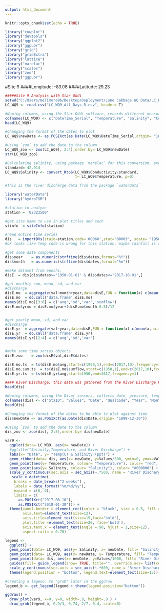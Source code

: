 ```yaml
---
output: html_document
---
```


```r
knitr::opts_chunk$set(echo = TRUE)

library("cowplot")
library("devtools")
library("ggplot2")
library("ggpubr")
library("grid")
library("gridExtra")
library("lattice")
library("marelac")
library("scales")
library("zoo")
library("ggpubr")
```

#Site 9
####Longitude:  -83.08
####Latitude:    29.23

```r
#####Site 9 Analysis with Star Oddi
setwd("C:/Users/melimore86/Desktop/Deployment/Lone Cabbage WQ Data/LC_WQ9/CSV")
LC_WQ9 <- read.csv("LC_WQ9_All_Days_R.csv", header= T)

#Naming columns, using the Star Oddi software, records different measurements than the Star Oddi, date, temperature, salinity, conducitivity, sound/velocity
colnames(LC_WQ9) <- c("DateTime_Serial", "Temperature", "Salinity", "Conductivity", "Sound/Velocity")
head(LC_WQ9)

#Changing the format of the dates to plot
LC_WQ9$newDate <- as.POSIXct(as.Date(LC_WQ9$DateTime_Serial,origin= "1899-12-30"))

#Using `zoo` to add the date to the column
LC_WQ9_zoo <- zoo(LC_WQ9[, 2:4],order.by= LC_WQ9$newDate)
str(LC_WQ9_zoo)

#Calculating salinity, using package `marelac` for this conversion, even though the Diver sensor salinity, we want to standardize the salinity by calculating it with the temperature and conductivity
standard= 42.914
LC_WQ9$Salinity <- convert_RtoS(LC_WQ9$Conductivity/standard, 
                                t= LC_WQ9$Temperature, p=0)

```

```r
#This is the river discharge data from the package `waterData`

library("waterData")
library("hydroTSM")

#station to analyze
station = '02323500'   

#get site name to use in plot titles and such
stinfo  = siteInfo(station)

#read entire time series
dis   = importDVs(staid=station,code='00060',stat='00003', sdate= "1950-01-01") 
#ok looks like temp code is wrong for this station, maybe rainfall is available?

#get some date components
dis$year    = as.numeric(strftime(dis$dates,format="%Y"))
dis$month   = as.numeric(strftime(dis$dates,format="%m")) 

#make dataset from epochs, 
disE  = dis[dis$dates>='1950-01-01' & dis$dates<='2017-10-01',]  

#get monthly sum, mean, sd, and var
#discharge
disE.mo  = aggregate(val~month+year,data=disE,FUN = function(x) c(mean(x,na.rm=T),sd(x,na.rm=T),var(x,na.rm=T),sum(x)))
disE.mo  = do.call('data.frame',disE.mo)
names(disE.mo)[3:6] = c('avg','sd','var','sumflow') 
disE.mo$yrmo = disE.mo$year+(disE.mo$month-0.5)/12       


#get yearly mean, sd, and var
#discharge
disE.yr  = aggregate(val~year,data=disE,FUN = function(x) c(mean(x,na.rm=T),sd(x,na.rm=T),var(x,na.rm=T)))
disE.yr  = do.call('data.frame',disE.yr)
names(disE.yr)[2:4] = c('avg','sd','var')                      


#make some time series objects
disE.zoo    = zoo(disE$val,disE$dates)  

disE.mo.ts  = ts(disE.mo$avg,start=c(1950,1),end=c(2017,10),frequency=12)
disE.mo.sum.ts  = ts(disE.mo$sumflow,start=c(1950,1),end=c(2017,10),frequency=12)
disE.yr.ts  = ts(disE.yr$avg,start=1950,end=2017,frequency=1)

```

```r
#### River Discharge, this data was gathered from the River Discharge R file, and retrieved that way, the information is in the Rhistory for this analysis
head(dis)

#Naming columns, using the Diver sensors, collects date, pressure, temp, conductivity
colnames(dis) <- c("StaID", "Values", "Date", "QualCode", "Year", "Month")
head(dis)

#Changing the format of the dates to be able to plot against time
dis$newDate <- as.POSIXct(as.Date(dis$Date,origin= "1899-12-30"))

#Using `zoo` to add the date to the column
dis_zoo <- zoo(dis[, 2:5],order.by= dis$newDate)
```

```r
var9 <-
  ggplot(data= LC_WQ9, aes(x= newDate)) +
  #ggtitle("Salinity,Temperature, and River Discharge") +
  labs(x= "Date", y= "Temp(C) & Salinity (ppt)") +
  geom_ribbon(data= dis, aes(x= newDate, y=Values/500, ymin=0, ymax=Values/500, fill= "blue"), fill= "cornflowerblue", alpha=0.5) +
  geom_point(aes(y= Temperature, colour= "Temperature"), color= "red", size= .9) +
  geom_point(aes(y= Salinity, colour= "Salinity"), color= "#000000") +
  scale_y_continuous(sec.axis = sec_axis(~.*500, name = "River Discharge"), limits=c(0,40)) +
   scale_x_datetime(
    breaks = date_breaks("2 weeks") ,
    labels = date_format("%m/%d/%y"),
    expand = c(0, 0),
    limits = c(
      as.POSIXct("2017-08-10"),
      as.POSIXct("2018-01-30"))) +
  theme(panel.border = element_rect(color = "black", size = 0.5, fill = NA, linetype="solid"),
        axis.text=element_text(size=12),
        axis.title=element_text(size=15,face="bold"),
        plot.title =element_text(size=20, face='bold'),
        axis.text.x = element_text(angle = 90, hjust = 1,size=12),
        aspect.ratio = 0.70)

```

```r
legend <- 
  ggplot() +
  geom_point(data= LC_WQ9, aes(y= Salinity, x= newDate, fill= "Salinity"), color= "#999999") +
  geom_point(data= LC_WQ9, aes(x= newDate, y= Temperature, fill= "Temperature"), color= "#000000") +
  geom_point(data= dis, aes(x= newDate, y=Values/1000, fill= "River Discharge"), color="cornflowerblue", size=1, show.legend = TRUE, pch=15, alpha=0.4) +
  guides(fill= guide_legend(show= TRUE, title="", override.aes= list(colour= c("cornflowerblue", "#000000", "red"), size=10))) +
  scale_y_continuous(sec.axis = sec_axis(~.*600, name = "River Discharge"), limits=c(0,40)) +
  theme(legend.position = "bottom", legend.text=element_text(size=15))

#creating a legend, to "grob" later in the ggdraw
legend_b <- get_legend(legend + theme(legend.position="bottom"))

```

```r
ggdraw() +
  draw_plot(var9, x=0, y=0, width=.9, height=.9 ) +
  draw_grob(legend_b, 0.9/3, 0.74, 2/7, 0.4, scale=0) 

```